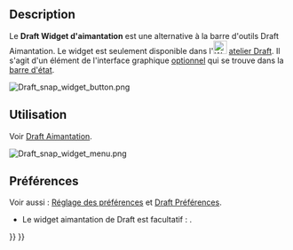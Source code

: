 <languages/>

{{Docnav/fr
|[[Draft_annotation_scale_widget/fr|Widget d'échelle d'annotation]]
|[[Draft_Snap/fr|Aimantation]]
|[[Draft_Workbench/fr|Atelier Draft]]
|IconL=
|IconR=
|IconC=Workbench_Draft.svg
}}

{{TOCright}}

==Description==

Le '''Draft Widget d'aimantation''' est une alternative à la barre d'outils Draft Aimantation. Le widget est seulement disponible dans l'[[Image:Workbench_Draft.svg|24px]] [[Draft_Workbench/fr|atelier Draft]]. Il s'agit d'un élément de l'interface graphique [[#Pr.C3.A9f.C3.A9rences|optionnel]] qui se trouve dans la [[Status_bar/fr|barre d'état]].

[[Image:Draft_snap_widget_button.png]]
{{Caption|Le widget d'aimantation de Draft}}

<span id="Usage"></span>
==Utilisation==

Voir [[Draft_Snap/fr|Draft Aimantation]].

[[Image:Draft_snap_widget_menu.png]]
{{Caption|Le menu du widget}}

<span id="Preferences"></span>
==Préférences==

Voir aussi : [[Preferences_Editor/fr|Réglage des préférences]] et [[Draft_Preferences/fr|Draft Préférences]].

* Le widget aimantation de Draft est facultatif : {{MenuCommand|Édition → Préférences... → Draft → Interface → Afficher le widget d'aimantation dans l'atelier Draft}}.


{{Docnav/fr
|[[Draft_annotation_scale_widget/fr|Widget d'échelle d'annotation]]
|[[Draft_Snap/fr|Aimantation]]
|[[Draft_Workbench/fr|Atelier Draft]]
|IconL=
|IconR=
|IconC=Workbench_Draft.svg
}}

{{Draft Tools navi{{#translation:}}}}
{{Userdocnavi{{#translation:}}}}